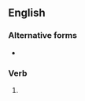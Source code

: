 ==English==

===Alternative forms===
* {{l|en|fantasising}}

===Verb===
{{head|en|verb form}}

# {{present participle of|en|fantasize|nocat=1}}